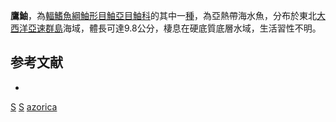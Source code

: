 {{Speciesbox 
| taxon = Scorpaena azorica
| status = DD
| status_system = IUCN3.1
| authority =  [[Eschmeyer|Eschmeyer]], 1969 
| synonyms = 
}}
'''鷹鮋'''，為[[輻鰭魚綱|輻鰭魚綱]][[鮋形目|鮋形目]][[鮋亞目|鮋亞目]][[鮋科|鮋科]]的其中一[[種|種]]，為亞熱帶海水魚，分布於東北[[大西洋|大西洋]][[亞速群島|亞速群島]]海域，體長可達9.8公分，棲息在硬底質底層水域，生活習性不明。

==参考文献==
*{{FishBase_species|genus=Scorpaena|species=azorica|year=2014|month=7}}

{{Taxonbar}}

[[Category:1969年描述的鱼类|S]]
[[Category:IUCN红色名录数据缺乏物种|S]]
[[Category:鮋屬|azorica]]